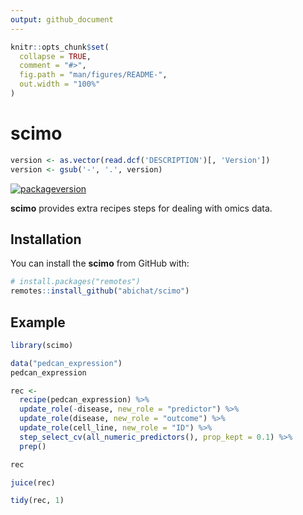 ```yaml
---
output: github_document
---
```


<!-- README.md is generated from README.Rmd. Please edit that file -->

```r
knitr::opts_chunk$set(
  collapse = TRUE,
  comment = "#>",
  fig.path = "man/figures/README-",
  out.width = "100%"
)
```

# scimo

```r
version <- as.vector(read.dcf('DESCRIPTION')[, 'Version'])
version <- gsub('-', '.', version)
```

<!-- badges: start -->
[![packageversion](https://img.shields.io/badge/version-`r version`-orange.svg)](commits/master)
<!-- badges: end -->

**scimo** provides extra recipes steps for dealing with omics data.

## Installation

You can install the **scimo** from GitHub with:

``` r
# install.packages("remotes")
remotes::install_github("abichat/scimo")
```

## Example

```r
library(scimo)

data("pedcan_expression")
pedcan_expression
```

```r
rec <-
  recipe(pedcan_expression) %>% 
  update_role(-disease, new_role = "predictor") %>% 
  update_role(disease, new_role = "outcome") %>% 
  update_role(cell_line, new_role = "ID") %>% 
  step_select_cv(all_numeric_predictors(), prop_kept = 0.1) %>% 
  prep()

rec

juice(rec)

tidy(rec, 1)
```

